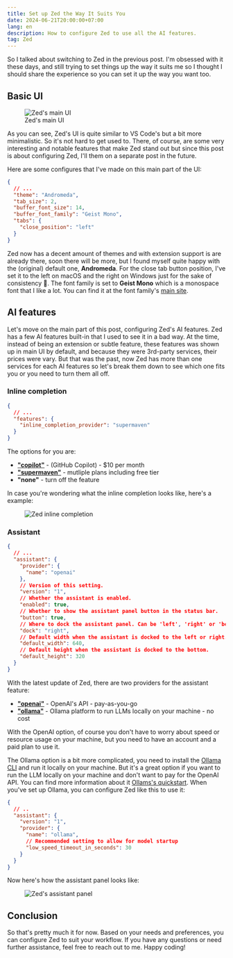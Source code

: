 ```yaml
---
title: Set up Zed the Way It Suits You
date: 2024-06-21T20:00:00+07:00
lang: en
description: How to configure Zed to use all the AI features.
tag: Zed
---
```


So I talked about switching to Zed in the previous post. I'm obsessed with it these days, and still trying to set things up the way it suits me so I thought I should share the experience so you can set it up the way you want too.

## Basic UI

<figure class="md:pt-5 lg:pt-10">
  <div class="lg:scale-120 md:scale-110">
    <Image src={zedMainUI} alt="Zed's main UI" />
  </div>
  <figcaption class="important-mt8 text-center">
    Zed's main UI
  </figcaption>
</figure>

As you can see, Zed's UI is quite similar to VS Code's but a bit more minimalistic. So it's not hard to get used to. There, of course, are some very interesting and notable features that make Zed stand out but since this post is about configuring Zed, I'll them on a separate post in the future.

Here are some configures that I've made on this main part of the UI:

```json
{
  // ...
  "theme": "Andromeda",
  "tab_size": 2,
  "buffer_font_size": 14,
  "buffer_font_family": "Geist Mono",
  "tabs": {
    "close_position": "left"
  }
}
```

Zed now has a decent amount of themes and with extension support is are already there, soon there will be more, but I found myself quite happy with the (original) default one, **Andromeda**. For the close tab button position, I've set it to the left on macOS and the right on Windows just for the sake of consistency 👀. The font family is set to **Geist Mono** which is a monospace font that I like a lot. You can find it at the font family's [main site](https://vercel.com/font).

## AI features

Let's move on the main part of this post, configuring Zed's AI features. Zed has a few AI features built-in that I used to see it in a bad way. At the time, instead of being an extension or subtle feature, these features was shown up in main UI by default, and because they were 3rd-party services, their prices were vary. But that was the past, now Zed has more than one services for each AI features so let's break them down to see which one fits you or you need to turn them all off.

### Inline completion

```json
{
  // ...
  "features": {
    "inline_completion_provider": "supermaven"
  }
}
```
The options for you are:
- [**"copilot"**](https://github.com/features/copilot) - (GitHub Copilot) - $10 per month
- [**"supermaven"**](https://supermaven.com) - mutliple plans including free tier
- **"none"** - turn off the feature

In case you're wondering what the inline completion looks like, here's a example:

<figure>
  <img src={zedInlineCompletion.src} alt="Zed inline completion" class="rounded-lg shadow-lg" />
</figure>

### Assistant

```json
{
  // ...
  "assistant": {
    "provider": {
      "name": "openai"
    },
    // Version of this setting.
    "version": "1",
    // Whether the assistant is enabled.
    "enabled": true,
    // Whether to show the assistant panel button in the status bar.
    "button": true,
    // Where to dock the assistant panel. Can be 'left', 'right' or 'bottom'.
    "dock": "right",
    // Default width when the assistant is docked to the left or right.
    "default_width": 640,
    // Default height when the assistant is docked to the bottom.
    "default_height": 320
  }
}
```

With the latest update of Zed, there are two providers for the assistant feature:
- [**"openai"**](https://openai.com) - OpenAI's API - pay-as-you-go
- [**"ollama"**](https://ollama.com/) - Ollama platform to run LLMs locally on your machine - no cost

With the OpenAI option, of course you don't have to worry about speed or resource usage on your machine, but you need to have an account and a paid plan to use it.

The Ollama option is a bit more complicated, you need to install the [Ollama CLI](https://github.com/ollama-ai/ollama) and run it locally on your machine. But it's a great option if you want to run the LLM locally on your machine and don't want to pay for the OpenAI API. You can find more information about it [Ollams's quickstart](https://github.com/ollama/ollama/blob/main/README.md#quickstart). When you've set up Ollama, you can configure Zed like this to use it:

```json
{
  // ..
  "assistant": {
    "version": "1",
    "provider": {
      "name": "ollama",
      // Recommended setting to allow for model startup
      "low_speed_timeout_in_seconds": 30
    }
  }
}
```

Now here's how the assistant panel looks like:

<figure class="md:py-5 lg:py-12">
  <div class="lg:scale-120 md:scale-110">
    <Image src={zedAssistantPanel} alt="Zed's assistant panel" class="rounded shadow-lg" />
  </div>
</figure>

## Conclusion

So that's pretty much it for now. Based on your needs and preferences, you can configure Zed to suit your workflow. If you have any questions or need further assistance, feel free to reach out to me. Happy coding!
